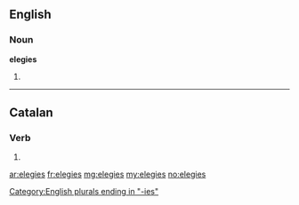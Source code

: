 ==English==

===Noun===
'''elegies'''

# {{plural of|[[elegy]]}}

[[Category:English plurals ending in "-ies"]]

----

==Catalan==

===Verb===
{{infl form|ca|verb}}

# {{ca-verb form of|p=2|n=sg|t=impf|m=ind|elegir}}

[[ar:elegies]]
[[fr:elegies]]
[[mg:elegies]]
[[my:elegies]]
[[no:elegies]]